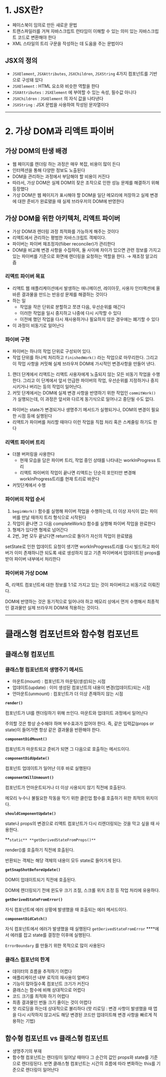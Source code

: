 # 1. JSX란?

- 페이스북이 임의로 만든 새로운 문법
- 트랜스파일러를 거쳐 자바스크립트 런타임이 이해할 수 있는 의미 있는 자바스크립트 코드로 변환해야 한다
- XML 스타일의 트리 구문을 작성하는 데 도움을 주는 문법이다

## JSX의 정의

- `JSXElement`, `JSXAttributes`, `JSXChildren`, `JSXString` 4가지 컴포넌트를 기반으로 구성돼 있다
- `JSXElement` : HTML 요소와 비슷한 역할을 한다
- `JSXAttributes` : `JSXElement` 에 부여할 수 있는 속성, 필수값 아니다
- `JSXChildren` : `JSXElement` 의 자식 값을 나타낸다
- `JSXString` : JSX 문법을 사용하여 작성된 문자열이다

---

# 2. 가상 DOM과 리액트 파이버

## 가상 DOM의 탄생 배경

- 웹 페이지를 렌더링 하는 과정은 매우 복잡, 비용이 많이 든다
- 인터렉션을 통해 다양한 정보도 노출된다
- DOM을 관리하는 과정에서 부담해야 할 비용이 커진다
- 따라서, 가상 DOM은 실제 DOM의 잦은 조작으로 인한 성능 문제를 해결하기 위해 등장했다
- 가상 DOM은 웹 페이지가 표시해야 할 DOM을 일단 메모리에 저장하고 실제 변경에 대한 준비가 완료됐을 때 실제 브라우저의 DOM에 반영한다

## 가상 DOM을 위한 아키텍처, 리액트 파이버

- 가상 DOM과 렌더링 과정 최적화를 가능하게 해주는 것이다
- 리액트에서 관리하는 평범한 자바스크립트 객체이다.
- 파이버는 파이버 재조정자(fiiber reconciler)가 관리한다
- DOM을 비교해 변경 사항을 수집하여, 둘 사이에 차이가 있으면 관련 정보를 가지고 있는 파이버를 기준으로 화면에 렌더링을 요청하는 역할을 한다. → 재조정 알고리즘

### 리액트 파이버 목표

- 리액트 웹 애플리케이션에서 발생하는 애니메이션, 레이아웃, 사용자 인터랙션에 올바른 결과물을 만드는 반응성 문제를 해결하는 것이다
- 하는 일
    - 작업을 작은 단위로 분할하고 쪼갠 다음, 우선순위를 매긴다
    - 이러한 작업을 일시 중지하고 나중에 다시 시작할 수 있다
    - 이전에 했던 작업을 다시 재사용하거나 필요하지 않은 경우에는 폐기할 수 있다
- 이 과정이 비동기로 일어난다

### 파이버 구현

- 파이버는 하나의 작업 단위로 구성되어 있다.
- 작업 단위를 하나씩 처리하고 `finishedWork()` 라는 작업으로 마무리한다. 그리고 이 작업 사항을 커밋해 실제 브라우저 DOM에 가시적인 변경사항을 만들어 낸다.
1. 랜더 단계에서 리액트는 리액트 사용자에게 노출되지 않는 모든 비동기 작업을 수행한다. 그리고 이 단계에서 앞서 언급한 파이버의 작업, 우선순위를 지정하거나 중지시키거나 버리는 등의 작업이 일어난다.
2. 커밋 단계에서는 DOM에 실제 변경 사항을 반영하기 위한 작업인 `commitWork()` 가 실행되는데, 이 과정은 앞서와 다르게 동기식으로 일어나고 중단될 수도 없다.
- 파이버는 state가 변경되거나 생명주기 메서드가 실행되거나, DOM의 변경이 필요한 시점 등에 실행된다
- 리액트가 파이버를 처리할 때마다 이런 작업을 직접 처리 혹은 스케줄링 하기도 한다

### 리액트 파이버 트리

- 더블 버퍼링을 사용한다
    - 현재 모습을 담은 파이버 트리, 작업 중인 상태를 나타내는 workInProgress 트리
    - 리액트 파이버의 작업이 끝나면 리액트는 단순히 포인터만 변경해 workInProgress트리를 현재 트리로 바꾼다
- 커밋단계에서 수행

### 파이버의 작업 순서

1. `beginWork()` 함수를 실행해 파이버 작업을 수행하는데, 더 이상 자식이 없는 파이버를 만날 때까지 트리 형식으로 시작된다
2. 작업이 끝나면 그 다음 completeWork() 함수를 실행해 파이버 작업을 완료한다
3. 형제가 있다면 형제로 넘어간다
4. 2번, 3번 모두 끝났다면 return으로 돌아가 자신의 작업이 완료됐음

setState로 인한 업데이트 요청이 생기면 workInProgress트리를 다시 빌드하고 파이버가 이미 존재하니깐 되도록 새로 생성하지 않고 기존 파이버에서 업데이트된 props를 받아 파이버 내부에서 처리한다

### 파이버와 가상 DOM

즉, 리액트 컴포넌트에 대한 정보를 1:1로 가지고 있는 것이 파이버이고 비동기로 이뤄진다. 

DOM에 반영하는 것은 동기적으로 일어나야 하고 메모리 상에서 먼저 수행해서 최종적인 결과물만 실제 브라우저 DOM에 적용하는 것이다.

---

# 클래스형 컴포넌트와 함수형 컴포넌트

## 클래스형 컴포넌트

### 클래스형 컴포넌트의 생명주기 메서드

- 마운트(mount) : 컴포넌트가 마운팅(생성)되는 시점
- 업데이트(update) : 이미 생성된 컴포넌트의 내용이 변경(업데이트)되는 시점
- 언마운트(unmount) : 컴포넌트가 더 이상 존재하지 않는 시점

**`render()`**

컴포넌트가 UI를 렌더링하기 위해 쓰인다. 마운트와 업데이트 과정에서 일어난다

주의할 것은 항상 순수해야 하며 부수효과가 없어야 한다. 즉, 같은 입력값(props or state)이 들어가면 항상 같은 결과물을 반환해야 한다.

**`componentDidMount()`**

컴포넌트가 마운트되고 준비가 되면 그 다음으로 호출하는 메서드이다.

**`componentDidUpdate()`**

컴포넌트 업데이트가 일어난 이후 바로 실행된다

**`componentWillUnmount()`**

컴포넌트가 언마운트되거나 더 이상 사용되지 않기 직전에 호출된다.

메모리 누수나 불필요한 작동을 막기 위한 클린업 함수를 호출하기 위한 최적의 위치이다.

**`shouldComponentUpdate()`**

state나 props의 변경으로 리액트 컴포넌트가 다시 리렌더링되는 것을 막고 싶을 때 사용한다.

**`static** **getDerivedStateFromProps()**`

render()를 호출하기 직전에 호출된다.

반환되는 객체는 해당 객체의 내용이 모두 state로 들어가게 된다.

**`getSnapShotBeforeUpdate()`**

DOM이 업데이트되기 직전에 호출된다. 

DOM에 렌더링되기 전에 윈도우 크기 조절, 스크롤 위치 조정 등 작업 처리에 유용하다.

**`getDerivedStateFromError()`**

자식 컴포넌트에 에러 상황에 발생했을 때 호출되는 에러 메서드이다.

**`componentDidCatch()`**

자식 컴포넌트에서 에러가 발생했을 때 실행된다 `getDerivedStateFromError` ****에서 에러를 잡고 state를 결정한 이후에 실행된다.

`ErrorBoundary` 를 만들기 위한 목적으로 많이 사용된다

### 클래스 컴포넌의 한계

- 데이터의 흐름을 추적하기 어렵다
- 애플리케이션 내부 로직의 재사용이 얼벼다
- 기능이 많아질수록 컴포넌트 크기가 커진다
- 클래스는 함수에 비해 상대적으로 어렵다
- 코드 크기를 최적화 하기 어렵다
- 최종 결과물인 번들 크기 줄이는 것이 어렵다
- 핫 리로딩을 하는데 상대적으로 불리하다 (핫 리로딩 : 변경 사항이 발생했을 때 앱을 다시 시작하지 않고서도 해당 변경된 코드만 업데이트해 변경 사항을 빠르게 적용하는 기법)

## 함수형 컴포넌트 vs 클래스형 컴포넌트

- 생명주기의 부재
- 함수형 컴포넌트는 렌더링이 일어날 때마다 그 순간의 값인 props와 state를 기준으로 렌더링된다. 반면 클래스형 컴포넌트는 시간의 흐름에 따라 변화하는 this를 기준으로 렌더링이 일어난다